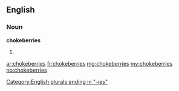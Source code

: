 ==English==

===Noun===
'''chokeberries'''

# {{plural of|[[chokeberry]]}}

[[Category:English plurals ending in "-ies"]]

[[ar:chokeberries]]
[[fr:chokeberries]]
[[mg:chokeberries]]
[[my:chokeberries]]
[[no:chokeberries]]
